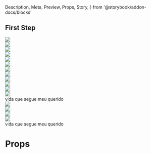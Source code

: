   Description,
  Meta,
  Preview,
  Props,
  Story,
} from '@storybook/addon-docs/blocks'



<Meta title="Components|Slider" component={Slider} />

## First Step

<Preview>
  <Story name="AutoPlay">
    <Slider width={800} height={600} autoPlay>
      <div>
        <img src="https://data.whicdn.com/images/5914875/original.jpg" />
      </div>
      <div>
        <img src="https://i.pinimg.com/originals/61/39/e5/6139e5e894b18e5622dd01c4eebd4f9f.jpg" />
      </div>
      <div>
        <img src="https://static.toiimg.com/thumb/msid-68523832,width-800,height-600,resizemode-75,imgsize-1137762,pt-32,y_pad-40/68523832.jpg" />
      </div>
      <div>
        <img src="https://www.imore.com/sites/imore.com/files/styles/large/public/field/image/2019/11/black-friday-cat-deals.jpg?itok=oJHCR_CA" />
      </div>
    </Slider>
  </Story>
  <Story name="Buttons">
    <Slider width={800} height={600} buttons>
      <div>
        <img src="https://data.whicdn.com/images/5914875/original.jpg" />
      </div>
      <div>
        <img src="https://i.pinimg.com/originals/61/39/e5/6139e5e894b18e5622dd01c4eebd4f9f.jpg" />
      </div>
      <div>
        <img src="https://static.toiimg.com/thumb/msid-68523832,width-800,height-600,resizemode-75,imgsize-1137762,pt-32,y_pad-40/68523832.jpg" />
      </div>
      <div>
        <img src="https://www.imore.com/sites/imore.com/files/styles/large/public/field/image/2019/11/black-friday-cat-deals.jpg?itok=oJHCR_CA" />
      </div>
    </Slider>
  </Story>
    <Story name="Bullets">
    <Slider width={800} height={600} bullets>
      <div>
        <img src="https://data.whicdn.com/images/5914875/original.jpg" />
      </div>
      <div>
        <img src="https://i.pinimg.com/originals/61/39/e5/6139e5e894b18e5622dd01c4eebd4f9f.jpg" />
      </div>
      <div>
        <img src="https://static.toiimg.com/thumb/msid-68523832,width-800,height-600,resizemode-75,imgsize-1137762,pt-32,y_pad-40/68523832.jpg" />
      </div>
      <div>
        <img src="https://www.imore.com/sites/imore.com/files/styles/large/public/field/image/2019/11/black-friday-cat-deals.jpg?itok=oJHCR_CA" />
      </div>
    </Slider>
  </Story>
   <Story name="Give me ALL">
     <div>
     <div> vida que segue meu querido </div>
    <Slider width={800} height={600} autoPlay buttons bullets>
      <div>
        <img src="https://data.whicdn.com/images/5914875/original.jpg" />
      </div>
      <div>
        <img src="https://i.pinimg.com/originals/61/39/e5/6139e5e894b18e5622dd01c4eebd4f9f.jpg" />
      </div>
      <div>
        <img src="https://static.toiimg.com/thumb/msid-68523832,width-800,height-600,resizemode-75,imgsize-1137762,pt-32,y_pad-40/68523832.jpg" />
      </div>
      <div>
        <img src="https://www.imore.com/sites/imore.com/files/styles/large/public/field/image/2019/11/black-friday-cat-deals.jpg?itok=oJHCR_CA" />
      </div>
    </Slider>
    <div> vida que segue meu querido </div>
    </div>
  </Story>
</Preview>

# Props

<Props of={Slider} />
